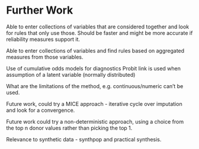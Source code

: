 # Further Work

Able to enter collections of variables that are considered together and look for rules that only use those. Should be faster and might be more accurate if reliability measures support it.

Able to enter collections of variables and find rules based on aggregated measures from those variables.

Use of cumulative odds models for diagnostics
Probit link is used when assumption of a latent variable (normally distributed)

What are the limitations of the method, e.g. continuous/numeric can't be used.

Future work, could try a MICE approach - iterative cycle over imputation and look for a convergence.

Future work could try a non-deterministic approach, using a choice from the top n donor values rather than picking the top 1.

Relevance to synthetic data - synthpop and practical synthesis.